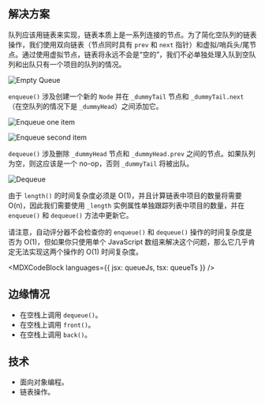 

## 解决方案

队列应该用链表来实现，链表本质上是一系列连接的节点。为了简化空队列的链表操作，我们使用双向链表（节点同时具有 `prev` 和 `next` 指针）和虚拟/哨兵头/尾节点。通过使用虚拟节点，链表将永远不会是“空的”，我们不必单独处理入队到空队列和出队只有一个项目的队列的情况。

![Empty Queue](/img/questions/queue/empty-queue.png)

`enqueue()` 涉及创建一个新的 `Node` 并在 `_dummyTail` 节点和 `_dummyTail.next`（在空队列的情况下是 `_dummyHead`）之间添加它。

![Enqueue one item](/img/questions/queue/enqueue-a.png)

![Enqueue second item](/img/questions/queue/enqueue-b.png)

`dequeue()` 涉及删除 `_dummyHead` 节点和 `_dummyHead.prev` 之间的节点。如果队列为空，则这应该是一个 no-op，否则 `_dummyTail` 将被出队。

![Dequeue](/img/questions/queue/dequeue.png)

由于 `length()` 的时间复杂度必须是 O(1)，并且计算链表中项目的数量将需要 O(n)，因此我们需要使用 `_length` 实例属性单独跟踪列表中项目的数量，并在 `enqueue()` 和 `dequeue()` 方法中更新它。

请注意，自动评分器不会检查你的 `enqueue()` 和 `dequeue()` 操作的时间复杂度是否为 O(1)，但如果你只使用单个 JavaScript 数组来解决这个问题，那么它几乎肯定无法实现这两个操作的 O(1) 时间复杂度。

<MDXCodeBlock languages={{ jsx: queueJs, tsx: queueTs }} />

## 边缘情况

* 在空栈上调用 `dequeue()`。
* 在空栈上调用 `front()`。
* 在空栈上调用 `back()`。

## 技术

* 面向对象编程。
* 链表操作。
